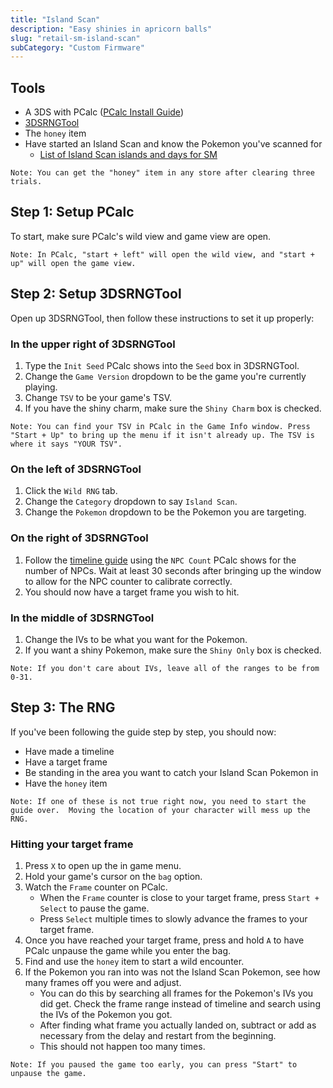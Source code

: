 ```yaml
---
title: "Island Scan"
description: "Easy shinies in apricorn balls"
slug: "retail-sm-island-scan"
subCategory: "Custom Firmware"
---
```


## Tools

- A 3DS with PCalc ([PCalc Install Guide](https://www.pokemonrng.com/misc-3ds-installing-pcalc))
- [3DSRNGTool](https://github.com/wwwwwwzx/3DSRNGTool/releases)
- The `honey` item
- Have started an Island Scan and know the Pokemon you've scanned for
  - [List of Island Scan islands and days for SM](https://www.pokemonrng.com/misc-3ds-island-scan-sm)

```
Note: You can get the "honey" item in any store after clearing three trials.
```

## Step 1: Setup PCalc

To start, make sure PCalc's wild view and game view are open.

```
Note: In PCalc, "start + left" will open the wild view, and "start + up" will open the game view.
```

## Step 2: Setup 3DSRNGTool

Open up 3DSRNGTool, then follow these instructions to set it up properly:

### In the upper right of 3DSRNGTool

1. Type the `Init Seed` PCalc shows into the `Seed` box in 3DSRNGTool.
2. Change the `Game Version` dropdown to be the game you're currently playing.
3. Change `TSV` to be your game's TSV.
4. If you have the shiny charm, make sure the `Shiny Charm` box is checked.

```
Note: You can find your TSV in PCalc in the Game Info window. Press "Start + Up" to bring up the menu if it isn't already up. The TSV is where it says "YOUR TSV".
```

### On the left of 3DSRNGTool

1. Click the `Wild RNG` tab.
2. Change the `Category` dropdown to say `Island Scan`.
3. Change the `Pokemon` dropdown to be the Pokemon you are targeting.

### On the right of 3DSRNGTool

1. Follow the [timeline guide](https://www.pokemonrng.com/retail-usum-timeline) using the `NPC Count` PCalc shows for the number of NPCs. Wait at least 30 seconds after bringing up the window to allow for the NPC counter to calibrate correctly.
2. You should now have a target frame you wish to hit.

### In the middle of 3DSRNGTool

1. Change the IVs to be what you want for the Pokemon.
2. If you want a shiny Pokemon, make sure the `Shiny Only` box is checked.

```
Note: If you don't care about IVs, leave all of the ranges to be from 0-31.
```

## Step 3: The RNG

If you've been following the guide step by step, you should now:

- Have made a timeline
- Have a target frame
- Be standing in the area you want to catch your Island Scan Pokemon in
- Have the `honey` item

```
Note: If one of these is not true right now, you need to start the guide over.  Moving the location of your character will mess up the RNG.
```

### Hitting your target frame

1. Press `X` to open up the in game menu.
2. Hold your game's cursor on the `bag` option.
3. Watch the `Frame` counter on PCalc.
   - When the `Frame` counter is close to your target frame, press `Start + Select` to pause the game.
   - Press `Select` multiple times to slowly advance the frames to your target frame.
4. Once you have reached your target frame, press and hold `A` to have PCalc unpause the game while you enter the bag.
5. Find and use the `honey` item to start a wild encounter.
6. If the Pokemon you ran into was not the Island Scan Pokemon, see how many frames off you were and adjust.
   - You can do this by searching all frames for the Pokemon's IVs you did get. Check the frame range instead of timeline and search using the IVs of the Pokemon you got.
   - After finding what frame you actually landed on, subtract or add as necessary from the delay and restart from the beginning.
   - This should not happen too many times.

```
Note: If you paused the game too early, you can press "Start" to unpause the game.
```
